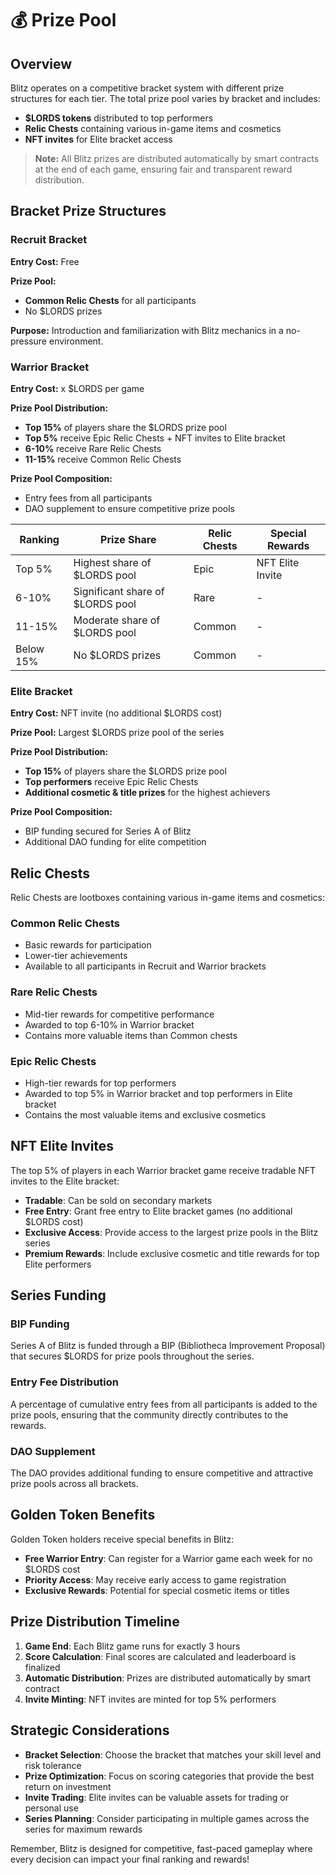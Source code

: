 
# 💰 Prize Pool

## Overview

Blitz operates on a competitive bracket system with different prize structures for each tier. The total prize pool varies by bracket and includes:

- **$LORDS tokens** distributed to top performers
- **Relic Chests** containing various in-game items and cosmetics
- **NFT invites** for Elite bracket access

> **Note:** All Blitz prizes are distributed automatically by smart contracts at the end of each game, ensuring fair and transparent reward distribution.

## Bracket Prize Structures

### Recruit Bracket

**Entry Cost:** Free

**Prize Pool:** 
- **Common Relic Chests** for all participants
- No $LORDS prizes

**Purpose:** Introduction and familiarization with Blitz mechanics in a no-pressure environment.

### Warrior Bracket

**Entry Cost:** x $LORDS per game

**Prize Pool Distribution:**
- **Top 15%** of players share the $LORDS prize pool
- **Top 5%** receive Epic Relic Chests + NFT invites to Elite bracket
- **6-10%** receive Rare Relic Chests
- **11-15%** receive Common Relic Chests

**Prize Pool Composition:**
- Entry fees from all participants
- DAO supplement to ensure competitive prize pools

<div style={table.container}>
  <div style={table.wrapper}>
    <table style={table.table}>
      <thead style={table.tableHead}>
        <tr>
          <th style={table.headerCell}>Ranking</th>
          <th style={table.headerCell}>Prize Share</th>
          <th style={table.headerCell}>Relic Chests</th>
          <th style={table.headerCell}>Special Rewards</th>
        </tr>
      </thead>
      <tbody>
        <tr style={table.tableRow}>
          <td style={table.cell}>Top 5%</td>
          <td style={table.cell}>Highest share of $LORDS pool</td>
          <td style={table.cell}>Epic</td>
          <td style={table.cell}>NFT Elite Invite</td>
        </tr>
        <tr style={table.tableRow}>
          <td style={table.cell}>6-10%</td>
          <td style={table.cell}>Significant share of $LORDS pool</td>
          <td style={table.cell}>Rare</td>
          <td style={table.cell}>-</td>
        </tr>
        <tr style={table.tableRow}>
          <td style={table.cell}>11-15%</td>
          <td style={table.cell}>Moderate share of $LORDS pool</td>
          <td style={table.cell}>Common</td>
          <td style={table.cell}>-</td>
        </tr>
        <tr style={table.tableRow}>
          <td style={table.cell}>Below 15%</td>
          <td style={table.cell}>No $LORDS prizes</td>
          <td style={table.cell}>Common</td>
          <td style={table.cell}>-</td>
        </tr>
      </tbody>
    </table>
  </div>
</div>

### Elite Bracket

**Entry Cost:** NFT invite (no additional $LORDS cost)

**Prize Pool:** Largest $LORDS prize pool of the series

**Prize Pool Distribution:**
- **Top 15%** of players share the $LORDS prize pool
- **Top performers** receive Epic Relic Chests
- **Additional cosmetic & title prizes** for the highest achievers

**Prize Pool Composition:**
- BIP funding secured for Series A of Blitz
- Additional DAO funding for elite competition

## Relic Chests

Relic Chests are lootboxes containing various in-game items and cosmetics:

### Common Relic Chests
- Basic rewards for participation
- Lower-tier achievements
- Available to all participants in Recruit and Warrior brackets

### Rare Relic Chests
- Mid-tier rewards for competitive performance
- Awarded to top 6-10% in Warrior bracket
- Contains more valuable items than Common chests

### Epic Relic Chests
- High-tier rewards for top performers
- Awarded to top 5% in Warrior bracket and top performers in Elite bracket
- Contains the most valuable items and exclusive cosmetics

## NFT Elite Invites

The top 5% of players in each Warrior bracket game receive tradable NFT invites to the Elite bracket:

- **Tradable**: Can be sold on secondary markets
- **Free Entry**: Grant free entry to Elite bracket games (no additional $LORDS cost)
- **Exclusive Access**: Provide access to the largest prize pools in the Blitz series
- **Premium Rewards**: Include exclusive cosmetic and title rewards for top Elite performers

## Series Funding

### BIP Funding
Series A of Blitz is funded through a BIP (Bibliotheca Improvement Proposal) that secures $LORDS for prize pools throughout the series.

### Entry Fee Distribution
A percentage of cumulative entry fees from all participants is added to the prize pools, ensuring that the community directly contributes to the rewards.

### DAO Supplement
The DAO provides additional funding to ensure competitive and attractive prize pools across all brackets.

## Golden Token Benefits

Golden Token holders receive special benefits in Blitz:

- **Free Warrior Entry**: Can register for a Warrior game each week for no $LORDS cost
- **Priority Access**: May receive early access to game registration
- **Exclusive Rewards**: Potential for special cosmetic items or titles

## Prize Distribution Timeline

1. **Game End**: Each Blitz game runs for exactly 3 hours
2. **Score Calculation**: Final scores are calculated and leaderboard is finalized
3. **Automatic Distribution**: Prizes are distributed automatically by smart contract
4. **Invite Minting**: NFT invites are minted for top 5% performers

## Strategic Considerations

- **Bracket Selection**: Choose the bracket that matches your skill level and risk tolerance
- **Prize Optimization**: Focus on scoring categories that provide the best return on investment
- **Invite Trading**: Elite invites can be valuable assets for trading or personal use
- **Series Planning**: Consider participating in multiple games across the series for maximum rewards

Remember, Blitz is designed for competitive, fast-paced gameplay where every decision can impact your final ranking and rewards!
